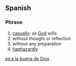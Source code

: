 ==Spanish==
===Phrase===
{{head|es|idiom}}

# [[casually]]; as [[God]] wills
# without thought or reflection
# without any preparation
# [[haphazardly]]

[[es:a la buena de Dios]]